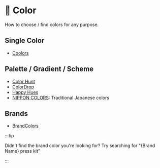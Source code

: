 # 🎨 Color

How to choose / find colors for any purpose.

## Single Color

- [Coolors](https://coolors.co/generate)

## Palette / Gradient / Scheme

- [Color Hunt](https://colorhunt.co/)
- [ColorDrop](https://colordrop.io/)
- [Happy Hues](https://www.happyhues.co/)
- [NIPPON COLORS](https://nipponcolors.com/): Traditional Japanese colors

## Brands

- [BrandColors](https://brandcolors.net/)

:::tip

Didn't find the brand color you're looking for? Try searching for "\{Brand Name\} press kit"

:::
